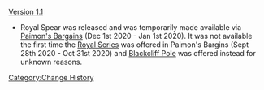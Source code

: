 [[Version 1.1]]
*Royal Spear was released and was temporarily made available via [[Paimon's Bargains]] (Dec 1st 2020 - Jan 1st 2020). It was not available the first time the [[Royal Series]] was offered in Paimon's Bargins (Sept 28th 2020 - Oct 31st 2020) and [[Blackcliff Pole]] was offered instead for unknown reasons.
<noinclude>[[Category:Change History]]</noinclude>